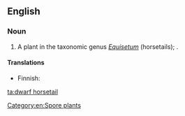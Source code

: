 ==English==

===Noun===
{{en-noun|head=[[dwarf]] [[horsetail]]}}

# A plant in the taxonomic genus ''[[Equisetum]]'' (horsetails); {{taxlink|Equisetum scirpoides|species}}.

====Translations====
{{trans-top|plant}}
* Finnish: {{t|fi|hentokorte}}
{{trans-mid}}
{{trans-bottom}}

[[Category:en:Spore plants]]

[[ta:dwarf horsetail]]